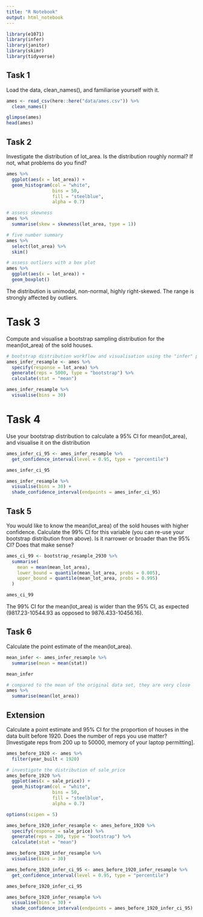 ```yaml
---
title: "R Notebook"
output: html_notebook
---
```


```r
library(e1071)
library(infer)
library(janitor)
library(skimr)
library(tidyverse)
```




## Task 1
Load the data, clean_names(), and familiarise yourself with it.

```r
ames <- read_csv(here::here("data/ames.csv")) %>% 
  clean_names()

glimpse(ames)
head(ames)
```



## Task 2
Investigate the distribution of lot_area. Is the distribution roughly normal? If not, what problems do you find?

```r
ames %>% 
  ggplot(aes(x = lot_area)) +
  geom_histogram(col = "white", 
                 bins = 50,
                 fill = "steelblue",
                 alpha = 0.7)
```

```r
# assess skewness
ames %>% 
  summarise(skew = skewness(lot_area, type = 1))

# five number summary
ames %>% 
  select(lot_area) %>% 
  skim()

# assess outliers with a box plot
ames %>% 
  ggplot(aes(x = lot_area)) +
  geom_boxplot()
```

The distribution is unimodal, non-normal, highly right-skewed.
The range is strongly affected by outliers.



# Task 3
Compute and visualise a bootstrap sampling distribution for the mean(lot_area) of the sold houses.

```r
# bootstrap distribution workflow and visualisation using the "infer" package  
ames_infer_resample <- ames %>% 
  specify(response = lot_area) %>% 
  generate(reps = 5000, type = "bootstrap") %>% 
  calculate(stat = "mean")

ames_infer_resample %>%
  visualise(bins = 30)
```


# Task 4
Use your bootstrap distribution to calculate a 95% CI for mean(lot_area), and visualise it on the distribution

```r
ames_infer_ci_95 <- ames_infer_resample %>%
  get_confidence_interval(level = 0.95, type = "percentile")

ames_infer_ci_95

ames_infer_resample %>%
  visualise(bins = 30) +
  shade_confidence_interval(endpoints = ames_infer_ci_95)
```



## Task 5
You would like to know the mean(lot_area) of the sold houses with higher confidence. Calculate the 99% CI for this variable (you can re-use your bootstrap distribution from above). Is it narrower or broader than the 95% CI? Does that make sense?

```r
ames_ci_99 <- bootstrap_resample_2930 %>%
  summarise(
    mean = mean(mean_lot_area),
    lower_bound = quantile(mean_lot_area, probs = 0.005),
    upper_bound = quantile(mean_lot_area, probs = 0.995)
  )

ames_ci_99
```

The 99% CI for the mean(lot_area) is wider than the 95% CI, as expected (9817.23-10544.93 as opposed to 9876.433-10456.16).



## Task 6
Calculate the point estimate of the mean(lot_area).

```r
mean_infer <- ames_infer_resample %>%
  summarise(mean = mean(stat))

mean_infer
```

```r
# compared to the mean of the original data set, they are very close
ames %>%
  summarise(mean(lot_area))
```



## Extension
Calculate a point estimate and 95% CI for the proportion of houses in the data built before 1920. 
Does the number of reps you use matter? [Investigate reps from 200 up to 50000, memory of your laptop permitting].

```r
ames_before_1920 <- ames %>% 
  filter(year_built < 1920)

# investigate the distribution of sale_price
ames_before_1920 %>% 
  ggplot(aes(x = sale_price)) +
  geom_histogram(col = "white", 
                 bins = 50,
                 fill = "steelblue",
                 alpha = 0.7)

options(scipen = 5)
```


```r
ames_before_1920_infer_resample <- ames_before_1920 %>% 
  specify(response = sale_price) %>% 
  generate(reps = 200, type = "bootstrap") %>% 
  calculate(stat = "mean")

ames_before_1920_infer_resample %>%
  visualise(bins = 30)

ames_before_1920_infer_ci_95 <- ames_before_1920_infer_resample %>%
  get_confidence_interval(level = 0.95, type = "percentile")

ames_before_1920_infer_ci_95

ames_before_1920_infer_resample %>%
  visualise(bins = 30) +
  shade_confidence_interval(endpoints = ames_before_1920_infer_ci_95)
```
